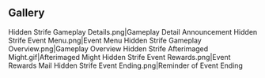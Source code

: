 {{EventTabs}}

==Gallery==
<gallery>
Hidden Strife Gameplay Details.png|Gameplay Detail Announcement
Hidden Strife Event Menu.png|Event Menu
Hidden Strife Gameplay Overview.png|Gameplay Overview
Hidden Strife Afterimaged Might.gif|Afterimaged Might
Hidden Strife Event Rewards.png|Event Rewards
Mail Hidden Strife Event Ending.png|Reminder of Event Ending
</gallery>